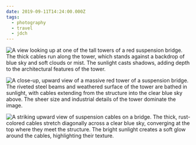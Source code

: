 ```yaml
---
date: 2019-09-11T14:24:00.000Z
tags:
  - photography
  - travel
  - jdch
---
```

![A view looking up at one of the tall towers of a red suspension bridge. The thick cables run along the tower, which stands against a backdrop of blue sky and soft clouds or mist. The sunlight casts shadows, adding depth to the architectural features of the tower.](../../assets/photos/20190911-IMG_2857.jpg)

![A close-up, upward view of a massive red tower of a suspension bridge. The riveted steel beams and weathered surface of the tower are bathed in sunlight, with cables extending from the structure into the clear blue sky above. The sheer size and industrial details of the tower dominate the image.](../../assets/photos/20190911-IMG_2894.jpg)

![A striking upward view of suspension cables on a bridge. The thick, rust-colored cables stretch diagonally across a clear blue sky, converging at the top where they meet the structure. The bright sunlight creates a soft glow around the cables, highlighting their texture.](../../assets/photos/20190911-IMG_2852.jpg)
